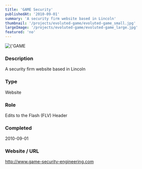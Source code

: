 ```yaml
---
title: 'GAME Security'
publishedAt: '2010-09-01'
summary: 'A security firm website based in Lincoln'
thumbnail: '/projects/evoluted-game/evoluted-game_small.jpg'
largeImage: '/projects/evoluted-game/evoluted-game_large.jpg'
featured: 'no'
---
```


<div className="relative w-full h-[400px] sm:h-[600px] md:h-[760px] lg:h-[920px]">
  <Image
    alt={'GAME Security'}
    src={'/projects/evoluted-game/evoluted-game.jpg'}
    sizes="(max-width: 640px) 100%, 100%"
    fill={true}
    priority
    style={{
      objectFit: 'contain'
    }}
  />
</div>

### Description

A security firm website based in Lincoln


### Type

Website

### Role

Edits to the Flash (FLV) Header

### Completed
2010-09-01

### Website / URL
http://www.game-security-engineering.com


